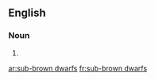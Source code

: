 ==English==

===Noun===
{{head|en|plural|head=[[sub-]][[brown]] [[dwarfs]]}}

# {{plural of|sub-brown dwarf|lang=en}}

[[ar:sub-brown dwarfs]]
[[fr:sub-brown dwarfs]]